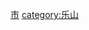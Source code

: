 [[category:四川各市州行政区划|市]]
[[category:乐山|category:乐山]]
<br>{{hideh
|Head = 乐山各区县市所辖乡镇与街道
|FrameStyle   = border:solid 1px #0000ff;
|HeadStyle    = text-align:left;background:transparent;
|ContentStyle = background: #FFFFE0;
}}
{{edit|Template:乐山市市中区行政区划}}{{乐山市市中区行政区划|state=expanded}}<br>
{{edit|Template:乐山市五通桥区行政区划}}{{乐山市五通桥区行政区划|state=expanded}}<br>
{{edit|Template:乐山市沙湾区行政区划}}{{乐山市沙湾区行政区划|state=expanded}}<br>
{{edit|Template:乐山市金口河区行政区划}}{{乐山市金口河区行政区划|state=expanded}}<br>
{{edit|Template:峨眉山市行政区划}}{{峨眉山市行政区划|state=expanded}}<br>
{{edit|Template:夹江县行政区划}}{{夹江县行政区划|state=expanded}}<br>
{{edit|Template:井研县行政区划}}{{井研县行政区划|state=expanded}}<br>
{{edit|Template:犍为县行政区划}}{{犍为县行政区划|state=expanded}}<br>
{{edit|Template:沐川县行政区划}}{{沐川县行政区划|state=expanded}}<br>
{{edit|Template:马边彝族自治县行政区划}}{{马边彝族自治县行政区划|state=expanded}}<br>
{{edit|Template:峨边彝族自治县行政区划}}{{峨边彝族自治县行政区划|state=expanded}}<br>
{{hidef}}